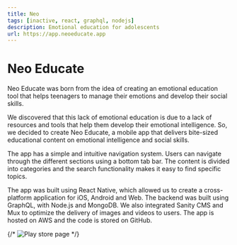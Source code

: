 ```yaml
---
title: Neo
tags: [inactive, react, graphql, nodejs]
description: Emotional education for adolescents
url: https://app.neoeducate.app
---
```


# Neo Educate

Neo Educate was born from the idea of ​​creating an emotional education tool that helps teenagers to manage their emotions and develop their social skills.

We discovered that this lack of emotional education is due to a lack of resources and tools that help them develop their emotional intelligence. So, we decided to create Neo Educate, a mobile app that delivers bite-sized educational content on emotional intelligence and social skills.

The app has a simple and intuitive navigation system. Users can navigate through the different sections using a bottom tab bar. The content is divided into categories and the search functionality makes it easy to find specific topics.

The app was built using React Native, which allowed us to create a cross-platform application for iOS, Android and Web. The backend was built using GraphQL, with Node.js and MongoDB. We also integrated Sanity CMS and Mux to optimize the delivery of images and videos to users. The app is hosted on AWS and the code is stored on GitHub.

{/* ![Play store page](../images/neo--screenshot_store.png) */}
